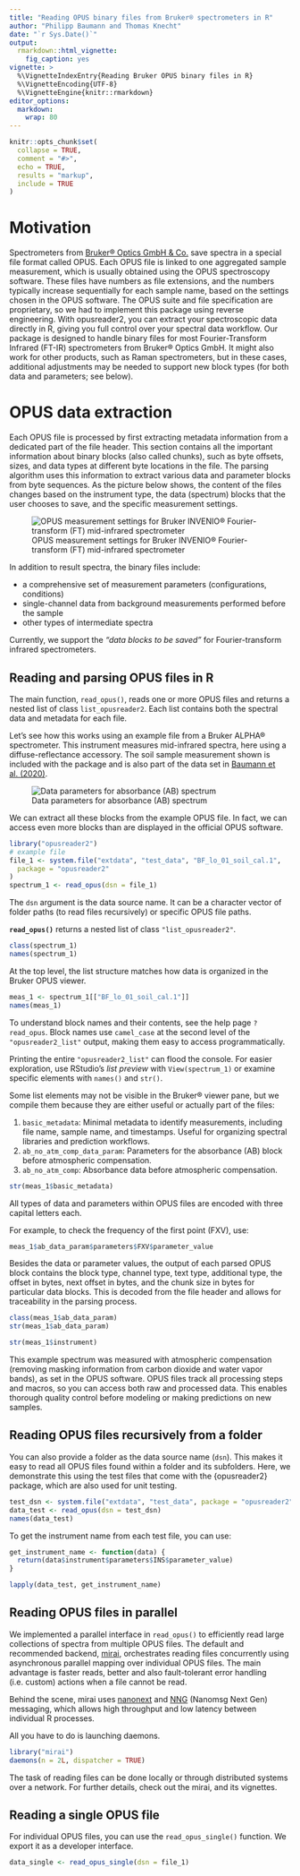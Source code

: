 ```yaml
---
title: "Reading OPUS binary files from Bruker® spectrometers in R"
author: "Philipp Baumann and Thomas Knecht"
date: "`r Sys.Date()`"
output:
  rmarkdown::html_vignette:
    fig_caption: yes
vignette: >
  %\VignetteIndexEntry{Reading Bruker OPUS binary files in R}
  %\VignetteEncoding{UTF-8}
  %\VignetteEngine{knitr::rmarkdown}
editor_options: 
  markdown: 
    wrap: 80
---
```


```r
knitr::opts_chunk$set(
  collapse = TRUE,
  comment = "#>",
  echo = TRUE,
  results = "markup",
  include = TRUE
)
```


# Motivation

Spectrometers from [Bruker® Optics GmbH & Co.](https://www.bruker.com/en.html) save spectra in a special file format called OPUS. 
Each OPUS file is linked to one aggregated sample measurement, which is usually obtained using the OPUS spectroscopy software.
These files have numbers as file extensions, and the numbers typically increase sequentially for each sample name, based on the settings chosen in the OPUS software.
The OPUS suite and file specification are proprietary, so we had to implement this package using reverse engineering. 
With opusreader2, you can extract your spectroscopic data directly in R, giving you full control over your spectral data workflow.
Our package is designed to handle binary files for most Fourier-Transform Infrared (FT-IR) spectrometers from Bruker® Optics GmbH. 
It might also work for other products, such as Raman spectrometers, but in these cases, additional adjustments may be needed to support new block types (for both data and parameters; see below).

# OPUS data extraction

Each OPUS file is processed by first extracting metadata information from a dedicated part of the file header.
This section contains all the important information about binary blocks (also called chunks), such as byte offsets, sizes, and data types at different byte locations in the file.
The parsing algorithm uses this information to extract various data and parameter blocks from byte sequences.
As the picture below shows, the content of the files changes based on the instrument type, the data (spectrum) blocks that the user chooses to save, and the specific measurement settings.

![OPUS measurement settings for Bruker INVENIO® Fourier-transform (FT) mid-infrared spectrometer](images/opus-measurement-settings.png){#fig:opus_settings}

In addition to result spectra, the binary files include:

-  a comprehensive set of measurement parameters (configurations, conditions)
- single-channel data from background measurements performed before the sample
- other types of intermediate spectra

Currently, we support the *"data blocks to be saved"* for Fourier-transform infrared spectrometers.

## Reading and parsing OPUS files in R

The main function, `read_opus()`, reads one or more OPUS files and returns a nested list of class `list_opusreader2`.
Each list contains both the spectral data and metadata for each file.

Let's see how this works using an example file from a Bruker ALPHA® spectrometer.
This instrument measures mid-infrared spectra, here using a diffuse-reflectance accessory.
The soil sample measurement shown is included with the package and is also part of the data set in [Baumann et al. (2020)](https://soil.copernicus.org/articles/7/717/2021/).

![Data parameters for absorbance (AB) spectrum](images/OPUS_block1.png)

We can extract all these blocks from the example OPUS file. 
In fact, we can access even more blocks than are displayed in the official OPUS software.

```r
library("opusreader2")
# example file
file_1 <- system.file("extdata", "test_data", "BF_lo_01_soil_cal.1",
  package = "opusreader2"
)
spectrum_1 <- read_opus(dsn = file_1)
```


The `dsn` argument is the data source name. It can be a character vector of folder paths (to read files recursively) or specific OPUS file paths.

**`read_opus()`** returns a nested list of class `"list_opusreader2"`.

```r
class(spectrum_1)
names(spectrum_1)
```

At the top level, the list structure matches how data is organized in the Bruker OPUS viewer.

```r
meas_1 <- spectrum_1[["BF_lo_01_soil_cal.1"]]
names(meas_1)
```

To understand block names and their contents, see the help page `?read_opus`.
Block names use `camel_case` at the second level of the `"opusreader2_list"` output, making them easy to access programmatically.

Printing the entire `"opusreader2_list"` can flood the console.
For easier exploration, use RStudio's *list preview* with `View(spectrum_1)` or examine specific elements with `names()` and `str()`.

Some list elements may not be visible in the Bruker® viewer pane, but we compile them because they are either useful or actually part of the files:

1. `basic_metadata`: Minimal metadata to identify measurements, including file name, sample name, and timestamps. Useful for organizing spectral libraries and prediction workflows.
2. `ab_no_atm_comp_data_param`: Parameters for the absorbance (AB) block before atmospheric compensation.
3. `ab_no_atm_comp`: Absorbance data before atmospheric compensation.

```r
str(meas_1$basic_metadata)
```

All types of data and parameters within OPUS files are encoded with three capital letters each.

For example, to check the frequency of the first point (FXV), use:

```r
meas_1$ab_data_param$parameters$FXV$parameter_value
```

Besides the data or parameter values, the output of each parsed OPUS block contains the block type, channel type, text type, additional type, the offset in bytes, next offset in bytes, and the chunk size in bytes for particular data blocks.
This is decoded from the file header and allows for traceability in the parsing process.

```r
class(meas_1$ab_data_param)
str(meas_1$ab_data_param)
```

```r
str(meas_1$instrument)
```


This example spectrum was measured with atmospheric compensation (removing masking information from carbon dioxide and water vapor bands), as set in the OPUS software. 
OPUS files track all processing steps and macros, so you can access both raw and processed data. 
This enables thorough quality control before modeling or making predictions on new samples.

## Reading OPUS files recursively from a folder

You can also provide a folder as the data source name (`dsn`).
This makes it easy to read all OPUS files found within a folder and its subfolders.
Here, we demonstrate this using the test files that come with the {opusreader2} package, which are also used for unit testing.

```r
test_dsn <- system.file("extdata", "test_data", package = "opusreader2")
data_test <- read_opus(dsn = test_dsn)
names(data_test)
```

To get the instrument name from each test file, you can use:

```r
get_instrument_name <- function(data) {
  return(data$instrument$parameters$INS$parameter_value)
}

lapply(data_test, get_instrument_name)
```

## Reading OPUS files in parallel

We implemented a parallel interface in `read_opus()` to efficiently read large collections of spectra from multiple OPUS files.
The default and recommended backend, [mirai](https://mirai.r-lib.org/), orchestrates reading files concurrently using asynchronous parallel mapping over individual OPUS files.
The main advantage is faster reads, better and also fault-tolerant error handling (i.e. custom) actions when a file cannot be read.

Behind the scene, mirai uses [nanonext](https://github.com/r-lib/nanonext/) and [NNG](https://nng.nanomsg.org/) (Nanomsg Next Gen) messaging, which allows high throughput and low latency between individual R processes.

All you have to do is launching daemons.

```r
library("mirai")
daemons(n = 2L, dispatcher = TRUE)
```

The task of reading files can be done locally or through distributed systems over a network. For further details, check out the mirai, and its vignettes.

## Reading a single OPUS file

For individual OPUS files, you can use the `read_opus_single()` function. 
We export it as a developer interface.


```r
data_single <- read_opus_single(dsn = file_1)
```
